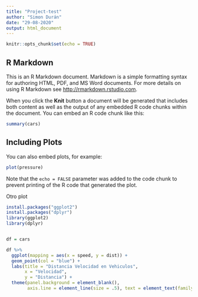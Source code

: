 ```yaml
---
title: "Project-test"
author: "Simon Durán"
date: "29-08-2020"
output: html_document
---
```


```r
knitr::opts_chunk$set(echo = TRUE)
```

## R Markdown

This is an R Markdown document. Markdown is a simple formatting syntax for authoring HTML, PDF, and MS Word documents. For more details on using R Markdown see <http://rmarkdown.rstudio.com>.

When you click the **Knit** button a document will be generated that includes both content as well as the output of any embedded R code chunks within the document. You can embed an R code chunk like this:

```r
summary(cars)
```

## Including Plots

You can also embed plots, for example:

```r
plot(pressure)
```

Note that the `echo = FALSE` parameter was added to the code chunk to prevent printing of the R code that generated the plot.


Otro plot

```r
install.packages("ggplot2")
install.packages("dplyr")
library(ggplot2)
library(dplyr)


df = cars

df %>%
  ggplot(mapping = aes(x = speed, y = dist)) +
  geom_point(col = "blue") +
  labs(title = "Distancia Velocidad en Vehiculos",
       x = "Velocidad",
       y = "Distancia") +
  theme(panel.background = element_blank(),
        axis.line = element_line(size = .5), text = element_text(family = 'bookman'))
```

